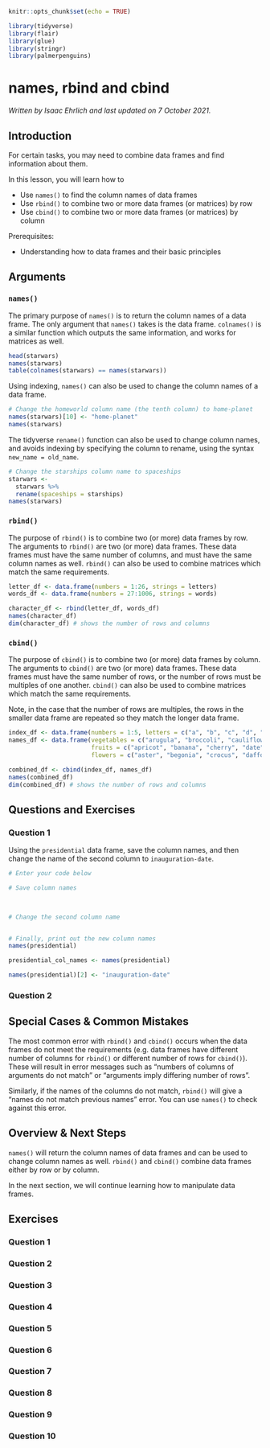 
```r
knitr::opts_chunk$set(echo = TRUE)

library(tidyverse)
library(flair)
library(glue)
library(stringr)
library(palmerpenguins)
```

# names, rbind and cbind

*Written by Isaac Ehrlich and last updated on 7 October 2021.*

## Introduction

For certain tasks, you may need to combine data frames and find information about them.

In this lesson, you will learn how to

* Use `names()` to find the column names of data frames
* Use `rbind()` to combine two or more data frames (or matrices) by row
* Use `cbind()` to combine two or more data frames (or matrices) by column

Prerequisites:

* Understanding how to data frames and their basic principles

## Arguments

### `names()`

The primary purpose of `names()` is to return the column names of a data frame. The only argument that `names()` takes is the data frame. `colnames()` is a similar function which outputs the same information, and works for matrices as well.

```r
head(starwars)
names(starwars)
table(colnames(starwars) == names(starwars))
```

Using indexing, `names()` can also be used to change the column names of a data frame.

```r
# Change the homeworld column name (the tenth column) to home-planet
names(starwars)[10] <- "home-planet"
names(starwars)
```

The tidyverse `rename()` function can also be used to change column names, and avoids indexing by specifying the column to rename, using the syntax `new_name = old_name`.

```r
# Change the starships column name to spaceships
starwars <- 
  starwars %>% 
  rename(spaceships = starships)
names(starwars)
```
 

### `rbind()`

The purpose of `rbind()` is to combine two (or more) data frames by row. The arguments to `rbind()` are two (or more) data frames. These data frames must have the same number of columns, and must have the same column names as well. `rbind()` can also be used to combine matrices which match the same requirements.

```r
letter_df <- data.frame(numbers = 1:26, strings = letters)
words_df <- data.frame(numbers = 27:1006, strings = words)

character_df <- rbind(letter_df, words_df)
names(character_df)
dim(character_df) # shows the number of rows and columns

```

### `cbind()`

The purpose of `cbind()` is to combine two (or more) data frames by column. The arguments to `cbind()` are two (or more) data frames. These data frames must have the same number of rows, or the number of rows must be multiples of one another. `cbind()` can also be used to combine matrices which match the same requirements. 

Note, in the case that the number of rows are multiples, the rows in the smaller data frame are repeated so they match the longer data frame.

```r
index_df <- data.frame(numbers = 1:5, letters = c("a", "b", "c", "d", "e"))
names_df <- data.frame(vegetables = c("arugula", "broccoli", "cauliflower", "dill", "endive"),
                       fruits = c("apricot", "banana", "cherry", "date", "elderberry"),
                       flowers = c("aster", "begonia", "crocus", "daffodil", "echium"))

combined_df <- cbind(index_df, names_df)
names(combined_df)
dim(combined_df) # shows the number of rows and columns

```


## Questions and Exercises

### Question 1

Using the `presidential` data frame, save the column names, and then change the name of the second column to `inauguration-date`.

```r
# Enter your code below

# Save column names

  

# Change the second column name


# Finally, print out the new column names
names(presidential)
```

```r
presidential_col_names <- names(presidential)

names(presidential)[2] <- "inauguration-date"
```


### Question 2




<!-- ```{r rbind-q2, echo = FALSE} -->
<!-- question("If you were to rbind() a data frame to itself, ", -->
<!-- answer("the number of columns would double"), -->
<!-- answer("the number of rows would double", correct = TRUE), -->
<!-- answer("both the number of rows and the number of columns would double"), -->
<!-- allow_retry = TRUE) -->
<!-- ``` -->

<!-- #### Question 3 -->

<!-- ```{r rbind-q3, echo = FALSE} -->
<!-- question("Select the following true statements about rbind() arguments", -->
<!-- answer("The data frames must have the same number of columns", correct = TRUE), -->
<!-- answer("The data frames must have the same number of rows"), -->
<!-- answer("The column names of the data frames must be the same", correct = TRUE), -->
<!-- answer("The data frames must have the same name"), -->
<!-- allow_retry = TRUE) -->
<!-- ``` -->

<!-- #### Question 4 -->

<!-- Bind the `presidential` data set to itself using `rbind()`. -->

<!-- ```{r rbind-q4, echo = FALSE, exercise = TRUE} -->
<!-- # Enter your code below -->

<!-- # double_presidential <-  -->

<!-- dim(presidential) -->
<!-- # dim(double_presidential) -->
<!-- ``` -->

<!-- ```{r rbind-q4-solution} -->
<!-- double_presidential <- rbind(presidential, presidential) -->
<!-- ``` -->


<!-- #### Question 5 -->

<!-- ```{r cbind-q5, echo = FALSE} -->
<!-- question("If you were to cbind() a data frame to itself, ", -->
<!-- answer("the number of columns would double", correct = TRUE), -->
<!-- answer("the number of rows would double"), -->
<!-- answer("both the number of rows and the number of columns would double"), -->
<!-- allow_retry = TRUE) -->
<!-- ``` -->

<!-- #### Question 6 -->

<!-- Bind the `presidential` data set to itself using `cbind()`. -->

<!-- ```{r cbind-q6, echo = FALSE, exercise = TRUE} -->
<!-- # Enter your code below -->

<!-- double_presidential <- -->

<!-- dim(presidential) -->
<!-- # dim(double_presidential) -->
<!-- ``` -->

<!-- ```{r cbind-q6-solution} -->
<!-- double_presidential <- cbind(presidential, presidential) -->
<!-- ``` -->

## Special Cases & Common Mistakes

The most common error with `rbind()` and `cbind()` occurs when the data frames do not meet the requirements (e.g. data frames have different number of columns for `rbind()` or different number of rows for `cbind()`). These will result in error messages such as "numbers of columns of arguments do not match" or "arguments imply differing number of rows". 

Similarly, if the names of the columns do not match, `rbind()` will give a "names do not match previous names" error. You can use `names()` to check against this error.


## Overview & Next Steps

`names()` will return the column names of data frames and can be used to change column names as well. `rbind()` and `cbind()` combine data frames either by row or by column.

In the next section, we will continue learning how to manipulate data frames.



## Exercises

### Question 1

### Question 2

### Question 3

### Question 4

### Question 5

### Question 6

### Question 7

### Question 8

### Question 9

### Question 10
